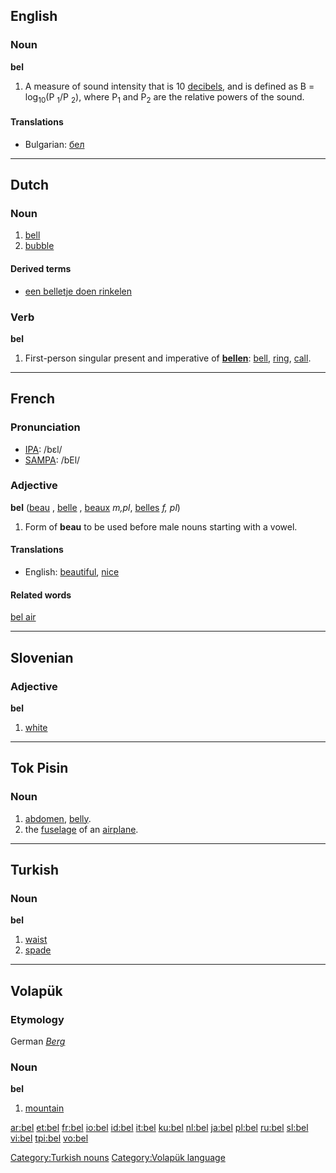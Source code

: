 ==English==

===Noun===
'''bel'''
#A measure of sound intensity that is 10 [[decibel]]s, and is defined as B = log<sub>10</sub>(P <sub>1</sub>/P <sub>2</sub>), where P<sub>1</sub> and P<sub>2</sub> are the relative powers of the sound.

====Translations====
*Bulgarian: [[бел]] {{m}}

----

==Dutch==

===Noun===
{{nl-noun|g1=m|g2=f|bellen|belletje}}

# [[bell]]
# [[bubble]]

====Derived terms====
*[[een belletje doen rinkelen]]

===Verb===
'''bel'''

# First-person singular present and imperative of '''[[bellen]]''': [[bell]], [[ring]], [[call]].

----

==French==

===Pronunciation===
*[[w:IPA|IPA]]: /bɛl/
*[[w:SAMPA|SAMPA]]: /bEl/

===Adjective===
'''bel''' {{m}} ([[beau]] {{m}}, [[belle]] {{f}}, [[beaux]] ''m,pl'', [[belles]] ''f, pl'')

# Form of '''beau''' to be used before male nouns starting with a vowel.

====Translations====
*English: [[beautiful]], [[nice]]

====Related words====
[[bel air]]

----

==Slovenian==
===Adjective===
'''bel'''

# [[white]]

----

==Tok Pisin==
===Noun===

# [[abdomen]], [[belly]].
# the [[fuselage]] of an [[airplane]].

----

==Turkish==
===Noun===
'''bel'''

# [[waist]]
# [[spade]]

[[Category:Turkish nouns]]

----

==Volapük==
===Etymology===
German ''[[Berg]]''
===Noun===
'''bel'''

# [[mountain]]

[[Category:Volapük language]]

[[ar:bel]]
[[et:bel]]
[[fr:bel]]
[[io:bel]]
[[id:bel]]
[[it:bel]]
[[ku:bel]]
[[nl:bel]]
[[ja:bel]]
[[pl:bel]]
[[ru:bel]]
[[sl:bel]]
[[vi:bel]]
[[tpi:bel]]
[[vo:bel]]